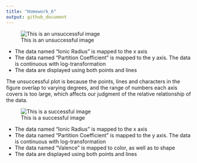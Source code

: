 ```yaml
---
title: "Homework_6"
output: github_document
---
```


![This is an unsuccessful image](/Users/dian/Desktop/R/MICR_475/hw_06_img_bad.PNG)

* The data named "Ionic Radius" is mapped to the x axis
* The data named "Partition Coefficient" is mapped to the y axis. The data is continuous with log-transformation
* The data are displayed using both points and lines

The unsuccessful plot is because the points, lines and characters in the figure overlap to varying degrees, and the range of numbers each axis covers is too large, which affects our judgment of the relative relationship of the data.


![This is a successful image](/Users/dian/Desktop/R/MICR_475/hw_06_img_good.PNG)

* The data named "Ionic Radius" is mapped to the x axis
* The data named "Partition Coefficient" is mapped to the y axis. The data is continuous with log-transformation
* The data named "Valence" is mapped to color, as well as to shape
* The data are displayed using both points and lines

